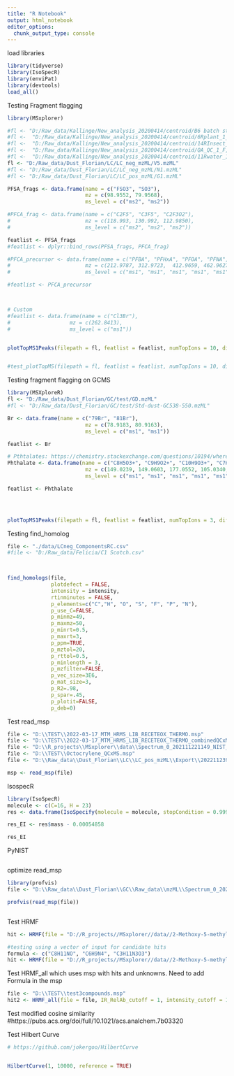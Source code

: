 ```yaml
---
title: "R Notebook"
output: html_notebook
editor_options: 
  chunk_output_type: console
---
```

load libraries
```r
library(tidyverse)
library(IsoSpecR)
library(enviPat)
library(devtools)
load_all()


```


Testing Fragment flagging
```r
library(MSxplorer)

#fl <- "D:/Raw_data/Kallinge/New_analysis_20200414/centroid/B6 batch std_1_F,2_1.mzML"
#fl <-  "D:/Raw_data/Kallinge/New_analysis_20200414/centroid/6Rplant_1_C,2_1.mzML"
#fl <-  "D:/Raw_data/Kallinge/New_analysis_20200414/centroid/14RInsect_1_D,7_1.mzML"
#fl <-  "D:/Raw_data/Kallinge/New_analysis_20200414/centroid/QA_QC_1_F,3_1.mzML"
#fl <-  "D:/Raw_data/Kallinge/New_analysis_20200414/centroid/11Rwater_1_B,5_1.mzML"
fl <- "D:/Raw_data/Dust_Florian/LC/LC_neg_mzML/V5.mzML"
#fl <- "D:/Raw_data/Dust_Florian/LC/LC_neg_mzML/N1.mzML"
#fl <- "D:/Raw_data/Dust_Florian/LC/LC_pos_mzML/G1.mzML"

PFSA_frags <- data.frame(name = c("FSO3", "SO3"), 
                         mz = c(98.9552, 79.9568), 
                         ms_level = c("ms2", "ms2"))

#PFCA_frag <- data.frame(name = c("C2F5", "C3F5", "C2F3O2"),
#                        mz = c(118.993, 130.992, 112.9850),
#                        ms_level = c("ms2", "ms2", "ms2"))

featlist <- PFSA_frags
#featlist <- dplyr::bind_rows(PFSA_frags, PFCA_frag)

#PFCA_precursor <- data.frame(name = c("PFBA", "PFHxA", "PFOA", "PFNA", "CO2", "CO2_ms2", "PFOA_decarbms1", "PFOA_decarbms2"),
#                        mz = c(212.9787, 312.9723,  412.9659, 462.9627, 44.9977, 44.9977, 367.9682, 367.9682),
#                        ms_level = c("ms1", "ms1", "ms1", "ms1", "ms1", "ms2", "ms1", "ms2")) 

#featlist <- PFCA_precursor                           



# Custom
#featlist <- data.frame(name = c("Cl3Br"),
#                   mz = c(262.8413),
#                   ms_level = c("ms1"))


plotTopMS1Peaks(filepath = fl, featlist = featlist, numTopIons = 10, diff = 0.008, mserr = 0.01, rtWindow = 0.3)


#test_plotTopMS(filepath = fl, featlist = featlist, numTopIons = 10, diff = 0.008, mserr = 0.001, rtrange = 0.3)

```



Testing fragment flagging on GCMS
```r
library(MSXploreR)
fl <- "D:/Raw_data/Dust_Florian/GC/test/GD.mzML"
#fl <- "D:/Raw_data/Dust_Florian/GC/test/Std-dust-GC538-550.mzML"

Br <- data.frame(name = c("79Br", "81Br"), 
                         mz = c(78.9183, 80.9163), 
                         ms_level = c("ms1", "ms1"))

featlist <- Br

# Pthtalates: https://chemistry.stackexchange.com/questions/10194/where-does-the-characteristic-peak-for-phtalic-acid-diethyl-ester-at-m-z-149-ori
Phthalate <- data.frame(name = c("C8H5O3+", "C9H9O2+", "C10H9O3+", "C7H5O+", "C8H9O+",  "C6H6+"), 
                         mz = c(149.0239, 149.0603, 177.0552, 105.0340, 121.0653, 77.0391), 
                         ms_level = c("ms1", "ms1", "ms1", "ms1", "ms1", "ms1"))

featlist <- Phthalate

                                          


plotTopMS1Peaks(filepath = fl, featlist = featlist, numTopIons = 3, diff = 0.008, mserr = 0.001, rtrange = 1)

```


Testing find_homolog
```r


file <- "./data/LCneg_ComponentsRC.csv"
#file <- "D:/Raw_data/Felicia/C1 Scotch.csv"

 

find_homologs(file, 
              plotdefect = FALSE,
              intensity = intensity,
              rtinminutes = FALSE,
              p_elements=c("C","H", "O", "S", "F", "P", "N"),
              p_use_C=FALSE,
              p_minmz=49,
              p_maxmz=50,
              p_minrt=0.5,
              p_maxrt=3,
              p_ppm=TRUE,
              p_mztol=20,
              p_rttol=0.5,
              p_minlength = 3,
              p_mzfilter=FALSE,
              p_vec_size=3E6,
              p_mat_size=3,
              p_R2=.98,
              p_spar=.45,
              p_plotit=FALSE,
              p_deb=0)

```


Test read_msp
```r

file <- "D:\\TEST\\2022-03-17_MTM_HRMS_LIB_RECETEOX_THERMO.msp"
file <- "D:\\TEST\\2022-03-17_MTM_HRMS_LIB_RECETEOX_THERMO_combinedQCxMS_NISTformat.msp"
file <- "D:\\R_projects\\MSxplorer\\data\\Spectrum_0_202111221149_NIST_cut.msp"
file <- "D:\\TEST\\Octocrylene_QCxMS.msp"
file <- "D:\\Raw_data\\Dust_Florian\\LC\\LC_pos_mzML\\Export\\20221123915_spectra_0.msp"

msp <- read_msp(file)

```


IsospecR
```r
library(IsoSpecR)
molecule <- c(C=16, H = 23)
res <- data.frame(IsoSpecify(molecule = molecule, stopCondition = 0.999))

res_EI <- res$mass - 0.00054858

res_EI
```


PyNIST
```python




```

optimize read_msp
```r
library(profvis)
file <- "D:\\Raw_data\\Dust_Florian\\GC\\Raw_data\\mzML\\Spectrum_0_202111221149_NIST.msp"

profvis(read_msp(file))



```


Test HRMF
```r

hit <- HRMF(file = "D://R_projects//MSxplorer//data//2-Methoxy-5-methylaniline_C8H11NO.msp", formula = "C8H11NO", IR_RelAb_cutoff = 1, intensity_cutoff = 100000, return_detailed_list = FALSE)

#testing using a vector of input for candidate hits
formula <- c("C8H11NO", "C6H9N4", "C3H11N3O3")
hit <- HRMF(file = "D://R_projects//MSxplorer//data//2-Methoxy-5-methylaniline_C8H11NO.msp", formula = formula, IR_RelAb_cutoff = 1, intensity_cutoff = 100000, return_detailed_list = FALSE)

```

Test HRMF_all which uses msp with hits and unknowns. Need to add Formula in the msp
```r
file <- "D:\\TEST\\test3compounds.msp"
hit2 <- HRMF_all(file = file, IR_RelAb_cutoff = 1, intensity_cutoff = 100000)


```


Test modified cosine similarity
#https://pubs.acs.org/doi/full/10.1021/acs.analchem.7b03320

Test Hilbert Curve
```r
# https://github.com/jokergoo/HilbertCurve


HilbertCurve(1, 10000, reference = TRUE)




  
```

